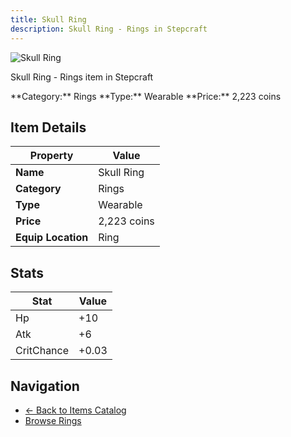 ```yaml
---
title: Skull Ring
description: Skull Ring - Rings in Stepcraft
---
```


<div className="flex items-start gap-6 mb-8">
  <div className="flex-shrink-0">
    <img src="/assets/resources/trinketry/rings/skull_ring.png" alt="Skull Ring" className="w-24 h-24 border rounded-lg" />
  </div>
  <div className="flex-1">
    <div className="space-y-2">
      <p className="text-lg text-muted-foreground">Skull Ring - Rings item in Stepcraft</p>
      <div className="flex flex-wrap gap-4 text-sm">
        <span className="px-2 py-1 bg-blue-100 dark:bg-blue-900 rounded-md">
          **Category:** Rings
        </span>
        <span className="px-2 py-1 bg-green-100 dark:bg-green-900 rounded-md">
          **Type:** Wearable
        </span>
        <span className="px-2 py-1 bg-yellow-100 dark:bg-yellow-900 rounded-md">
          **Price:** 2,223 coins
        </span>
      </div>
    </div>
  </div>
</div>

## Item Details

| Property | Value |
|----------|-------|
| **Name** | Skull Ring |
| **Category** | Rings |
| **Type** | Wearable |
| **Price** | 2,223 coins |
| **Equip Location** | Ring |



## Stats

| Stat | Value |
|------|-------|
| Hp | +10 |
| Atk | +6 |
| CritChance | +0.03 |


## Navigation

- [← Back to Items Catalog](/docs/items)
- [Browse Rings](/docs/items#rings)

